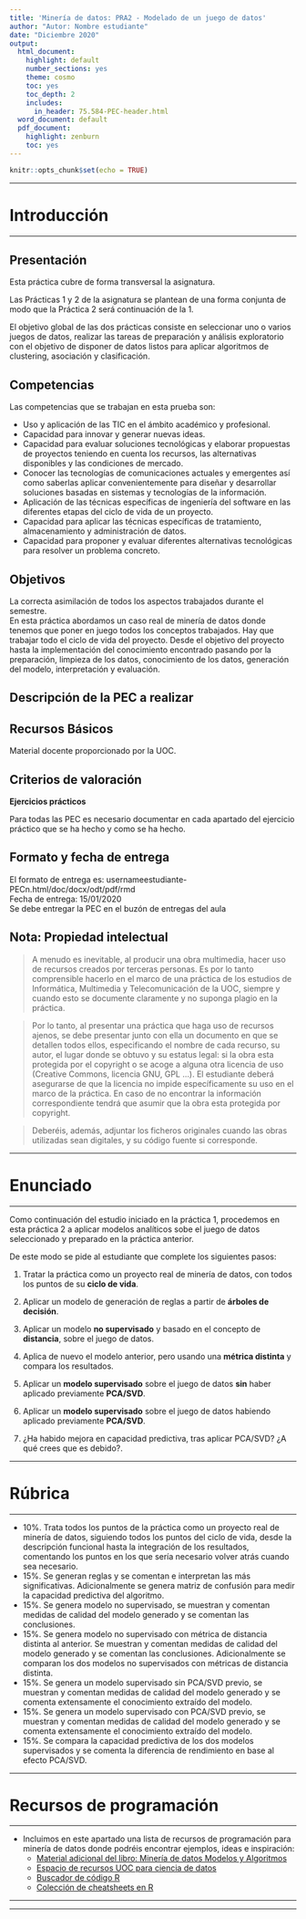 ```yaml
---
title: 'Minería de datos: PRA2 - Modelado de un juego de datos'
author: "Autor: Nombre estudiante"
date: "Diciembre 2020"
output:
  html_document:
    highlight: default
    number_sections: yes
    theme: cosmo
    toc: yes
    toc_depth: 2
    includes:
      in_header: 75.584-PEC-header.html
  word_document: default
  pdf_document:
    highlight: zenburn
    toc: yes
---
```


```r
knitr::opts_chunk$set(echo = TRUE)
```
******
# Introducción
******
## Presentación
Esta práctica cubre de forma transversal la asignatura.

Las Prácticas 1 y 2 de la asignatura se plantean de una forma conjunta de modo que la Práctica 2 será continuación de la 1.

El objetivo global de las dos prácticas consiste en seleccionar uno o varios juegos de datos, realizar las tareas de preparación y análisis exploratorio con el objetivo de disponer de datos listos para aplicar algoritmos de clustering, asociación y clasificación.

## Competencias
Las competencias que se trabajan en esta prueba son:  

* Uso y aplicación de las TIC en el ámbito académico y profesional.
* Capacidad para innovar y generar nuevas ideas.
* Capacidad para evaluar soluciones tecnológicas y elaborar propuestas de proyectos teniendo en cuenta los recursos, las alternativas disponibles y las condiciones de mercado.
* Conocer las tecnologías de comunicaciones actuales y emergentes así como saberlas aplicar convenientemente para diseñar y desarrollar soluciones basadas en sistemas y tecnologías de la información.
* Aplicación de las técnicas específicas de ingeniería del software en las diferentes etapas del ciclo de vida de un proyecto.
* Capacidad para aplicar las técnicas específicas de tratamiento, almacenamiento y administración de datos.
* Capacidad para proponer y evaluar diferentes alternativas tecnológicas para resolver un problema concreto.

## Objetivos
La correcta asimilación de todos los aspectos trabajados durante el semestre.  
En esta práctica abordamos un caso real de minería de datos donde tenemos que poner en juego todos los conceptos trabajados.
Hay que trabajar todo el ciclo de vida del proyecto. Desde el objetivo del proyecto hasta la implementación del conocimiento encontrado pasando por la preparación, limpieza de los datos, conocimiento de los datos, generación del modelo, interpretación y evaluación.

## Descripción de la PEC a realizar

## Recursos Básicos
Material docente proporcionado por la UOC. 

## Criterios de valoración

**Ejercicios prácticos** 

Para todas las PEC es necesario documentar en cada apartado del ejercicio práctico que se ha hecho y como se ha hecho.

## Formato y fecha de entrega
El formato de entrega es: usernameestudiante-PECn.html/doc/docx/odt/pdf/rmd  
Fecha de entrega: 15/01/2020  
Se debe entregar la PEC en el buzón de entregas del aula  

## Nota: Propiedad intelectual 

> A menudo es inevitable, al producir una obra multimedia, hacer uso de recursos creados por terceras personas. Es por lo tanto comprensible hacerlo en el marco de una práctica de los estudios de Informática, Multimedia y Telecomunicación de la UOC, siempre y cuando esto se documente claramente y no suponga plagio en la práctica. 

> Por lo tanto, al presentar una práctica que haga uso de recursos ajenos, se debe presentar junto con ella un documento en que se detallen todos ellos, especificando el nombre de cada recurso, su autor, el lugar donde se obtuvo y su estatus legal: si la obra esta protegida por el copyright o se acoge a alguna otra licencia de uso (Creative Commons, licencia GNU, GPL ...). 
El estudiante deberá asegurarse de que la licencia no impide específicamente su uso en el marco de la práctica. En caso de no encontrar la información correspondiente tendrá que asumir que la obra esta protegida por copyright. 

> Deberéis, además, adjuntar los ficheros originales cuando las obras utilizadas sean digitales, y su código fuente si corresponde.  

******
# Enunciado
******
Como continuación del estudio iniciado en la práctica 1, procedemos en esta práctica 2 a aplicar modelos analíticos sobe el juego de datos seleccionado y preparado en la práctica anterior.

De este modo se pide al estudiante que complete los siguientes pasos: 

1. Tratar la práctica como un proyecto real de minería de datos, con todos los puntos de su **ciclo de vida**.

2. Aplicar un modelo de generación de reglas a partir de **árboles de decisión**.  

3. Aplicar un modelo **no supervisado** y basado en el concepto de **distancia**, sobre el juego de datos.   

4. Aplica de nuevo el modelo anterior, pero usando una **métrica distinta** y compara los resultados.

5. Aplicar un **modelo supervisado** sobre el juego de datos **sin** haber aplicado previamente **PCA/SVD**.

6. Aplicar un **modelo supervisado** sobre el juego de datos habiendo aplicado previamente **PCA/SVD**.

7. ¿Ha habido mejora en capacidad predictiva, tras aplicar PCA/SVD? ¿A qué crees que es debido?.   


******
# Rúbrica
******
* 10%. Trata todos los puntos de la práctica como un proyecto real de minería de datos, siguiendo todos los puntos del ciclo de vida, desde la descripción funcional hasta la integración de los resultados, comentando los puntos en los que sería necesario volver atrás cuando sea necesario.
* 15%. Se generan reglas y se comentan e interpretan las más significativas. Adicionalmente se genera matriz de confusión para medir la capacidad predictiva del algoritmo.  
* 15%. Se genera modelo no supervisado, se muestran y comentan medidas de calidad del modelo generado y se comentan las conclusiones.  
* 15%. Se genera modelo no supervisado con métrica de distancia distinta al anterior. Se muestran y comentan medidas de calidad del modelo generado y se comentan las conclusiones. Adicionalmente se comparan los dos modelos no supervisados con métricas de distancia distinta.  
* 15%. Se genera un modelo supervisado sin PCA/SVD previo, se muestran y comentan medidas de calidad del modelo generado y se comenta extensamente el conocimiento extraído del modelo.  
* 15%. Se genera un modelo supervisado con PCA/SVD previo, se muestran y comentan medidas de calidad del modelo generado y se comenta extensamente el conocimiento extraído del modelo.    
* 15%. Se compara la capacidad predictiva de los dos modelos supervisados y se comenta la diferencia de rendimiento en base al efecto PCA/SVD.  


******
# Recursos de programación
******
* Incluimos en este apartado una lista de recursos de programación para minería de datos donde podréis encontrar ejemplos, ideas e inspiración:
  + [Material adicional del libro: Minería de datos Modelos y Algoritmos](http://oer.uoc.edu/libroMD/)
  + [Espacio de recursos UOC para ciencia de datos](http://datascience.recursos.uoc.edu/es/)
  + [Buscador de código R](https://rseek.org/)  
  + [Colección de cheatsheets en R](https://rstudio.com/resources/cheatsheets/)  
  

******

******






